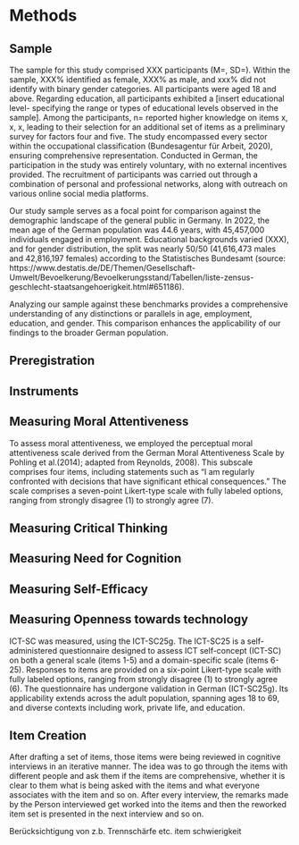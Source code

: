# Methods
## Sample

The sample for this study comprised XXX participants (M=, SD=). Within the sample, XXX% identified as female, XXX% as male, and xxx% did not identify with binary gender categories. All participants were aged 18 and above. Regarding education, all participants exhibited a [insert educational level- specifying the range or types of educational levels observed in the sample]. Among the participants, n= reported higher knowledge on items x, x, x, leading to their selection for an additional set of items as a preliminary survey for factors four and five.
The study encompassed every sector within the occupational classification (Bundesagentur für Arbeit, 2020), ensuring comprehensive representation. Conducted in German, the participation in the study was entirely voluntary, with no external incentives provided. The recruitment of participants was carried out through a combination of personal and professional networks, along with outreach on various online social media platforms.

Our study sample serves as a focal point for comparison against the demographic landscape of the general public in Germany. In 2022, the mean age of the German population was 44.6 years, with 45,457,000 individuals engaged in employment. Educational backgrounds varied (XXX), and for gender distribution, the split was nearly 50/50 (41,616,473 males and 42,816,197 females) according to the Statistisches Bundesamt (source: https://www.destatis.de/DE/Themen/Gesellschaft-Umwelt/Bevoelkerung/Bevoelkerungsstand/Tabellen/liste-zensus-geschlecht-staatsangehoerigkeit.html#651186).

Analyzing our sample against these benchmarks provides a comprehensive understanding of any distinctions or parallels in age, employment, education, and gender. This comparison enhances the applicability of our findings to the broader German population.

## Preregistration

## Instruments

## Measuring Moral Attentiveness
To assess moral attentiveness, we employed the perceptual moral attentiveness scale derived from the German Moral Attentiveness Scale by Pohling et al.(2014); adapted from Reynolds, 2008). This subscale comprises four items, including statements such as "I am regularly confronted with decisions that have significant ethical consequences." The scale comprises a seven-point Likert-type scale with fully labeled options, ranging from strongly disagree (1) to strongly agree (7).

## Measuring Critical Thinking

## Measuring Need for Cognition

## Measuring Self-Efficacy



## Measuring Openness towards technology

ICT-SC was measured, using the ICT-SC25g. The ICT-SC25 is a self-administered questionnaire designed to assess ICT self-concept (ICT-SC) on both a general scale (items 1-5) and a domain-specific scale (items 6-25). Responses to items are provided on a six-point Likert-type scale with fully labeled options, ranging from strongly disagree (1) to strongly agree (6). The questionnaire has undergone validation in German (ICT-SC25g). Its applicability extends across the adult population, spanning ages 18 to 69, and diverse contexts including work, private life, and education. 

## Item Creation

After drafting a set of items, those items were being reviewed in cognitive interviews in an iterative manner. The idea was to go through the items with different people and ask them if the items are comprehensive, whether it is clear to them what is being asked with the items and what everyone associates with the item and so on. After every interview, the remarks made by the Person interviewed get worked into the items and then the reworked item set is presented in the next interview and so on.

Berücksichtigung von z.b. Trennschärfe etc. item schwierigkeit
